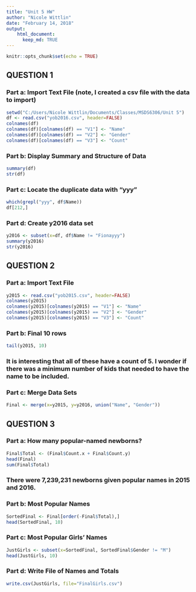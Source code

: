---
title: "Unit 5 HW"
author: "Nicole Wittlin"
date: "February 14, 2018"
output: 
    html_document:
      keep_md: TRUE
---

```{r setup, include=FALSE}
knitr::opts_chunk$set(echo = TRUE)
```

## QUESTION 1

### Part a: Import Text File (note, I created a csv file with the data to import)
```{r}
setwd("C:/Users/Nicole Wittlin/Documents/Classes/MSDS6306/Unit 5")
df <- read.csv("yob2016.csv", header=FALSE)
colnames(df)
colnames(df)[colnames(df) == "V1"] <- "Name"
colnames(df)[colnames(df) == "V2"] <- "Gender"
colnames(df)[colnames(df) == "V3"] <- "Count"
```

### Part b: Display Summary and Structure of Data
```{r}
summary(df)
str(df)
```

### Part c: Locate the duplicate data with "yyy"
```{r}
which(grepl("yyy", df$Name))
df[212,]
```

### Part d: Create y2016 data set
```{r}
y2016 <- subset(x=df, df$Name != "Fionayyy")
summary(y2016)
str(y2016)
```

## QUESTION 2

### Part a: Import Text File

```{r}
y2015 <- read.csv("yob2015.csv", header=FALSE)
colnames(y2015)
colnames(y2015)[colnames(y2015) == "V1"] <- "Name"
colnames(y2015)[colnames(y2015) == "V2"] <- "Gender"
colnames(y2015)[colnames(y2015) == "V3"] <- "Count"
```

### Part b: Final 10 rows
```{r}
tail(y2015, 10)
```
### It is interesting that all of these have a count of 5. I wonder if there was a minimum number of kids that needed to have the name to be included.

### Part c: Merge Data Sets
```{r}
Final <- merge(x=y2015, y=y2016, union("Name", "Gender"))
```

## QUESTION 3

### Part a: How many popular-named newborns?
```{r}
Final$Total <- (Final$Count.x + Final$Count.y)
head(Final)
sum(Final$Total)
```
### There were 7,239,231 newborns given popular names in 2015 and 2016.

### Part b: Most Popular Names 
```{r}
SortedFinal <- Final[order(-Final$Total),]
head(SortedFinal, 10)
```

### Part c: Most Popular Girls' Names
```{r}
JustGirls <- subset(x=SortedFinal, SortedFinal$Gender != "M")
head(JustGirls, 10)
```

### Part d: Write File of Names and Totals
```{r}
write.csv(JustGirls, file="FinalGirls.csv")
```
